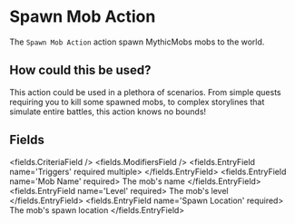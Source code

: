 
# Spawn Mob Action 

The `Spawn Mob Action` action spawn MythicMobs mobs to the world.

## How could this be used?

This action could be used in a plethora of scenarios. From simple quests requiring you to kill some spawned mobs, to complex storylines that simulate entire battles, this action knows no bounds!


## Fields

<fields.CriteriaField />
<fields.ModifiersField />
<fields.EntryField name='Triggers' required multiple>
</fields.EntryField>
<fields.EntryField name='Mob Name' required>
     The mob's name
</fields.EntryField>
<fields.EntryField name='Level' required>
     The mob's level
</fields.EntryField>
<fields.EntryField name='Spawn Location' required>
     The mob's spawn location
</fields.EntryField>
